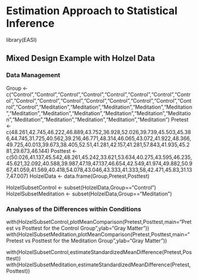 # Estimation Approach to Statistical Inference

library(EASI)

## Mixed Design Example with Holzel Data

### Data Management

Group <- c("Control","Control","Control","Control","Control","Control","Control","Control","Control","Control","Control","Control","Control","Control","Control","Control","Control","Meditation","Meditation","Meditation","Meditation","Meditation","Meditation","Meditation","Meditation","Meditation","Meditation","Meditation","Meditation","Meditation","Meditation","Meditation","Meditation")
Pretest <- c(48.261,42.745,46.222,46.889,43.752,36.928,52.026,39.739,45.503,45.386,44.745,31.725,40.562,39.216,46.771,48.314,46.065,43.072,41.922,48.366,49.725,40.013,39.673,38.405,52.51,41.281,42.157,41.281,57.843,41.935,45.281,29.673,46.144)
Posttest <- c(50.026,41.137,45.542,48.261,45.242,33.621,53.634,40.275,43.595,46.235,45.621,32.092,40.588,39.987,47.19,47.137,46.654,42.549,41.974,49.882,50.967,41.059,41.569,40.418,54.078,43.046,43.333,41.333,58,42.471,45.83,31.137,47.007)
HolzelData <- data.frame(Group,Pretest,Posttest)

HolzelSubsetControl <- subset(HolzelData,Group=="Control")
HolzelSubsetMeditation <- subset(HolzelData,Group=="Meditation")

### Analyses of the Differences within Conditions

with(HolzelSubsetControl,plotMeanComparison(Pretest,Posttest,main="Pretest vs Posttest for the Control Group",ylab="Gray Matter"))
with(HolzelSubsetMeditation,plotMeanComparison(Pretest,Posttest,main="Pretest vs Posttest for the Meditation Group",ylab="Gray Matter"))

with(HolzelSubsetControl,estimateStandardizedMeanDifference(Pretest,Posttest))
with(HolzelSubsetMeditation,estimateStandardizedMeanDifference(Pretest,Posttest))
